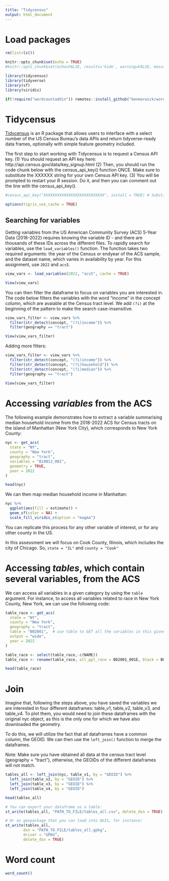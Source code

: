 ```yaml
---
title: "Tidycensus"
output: html_document
---
```



# Load packages

```r
rm(list=ls())

knitr::opts_chunk$set(echo = TRUE)
#knitr::opts_chunk$set(echo=FALSE, results='hide', warning=FALSE, message=FALSE)

library(tidycensus)
library(tidyverse)
library(sf)
library(viridis)

if(!require("wordcountaddin")) remotes::install_github("benmarwick/wordcountaddin")

```


# Tidycensus

[Tidycensus](https://walker-data.com/tidycensus/) is an R package that allows users to interface with a select number of the US Census Bureau’s data APIs and return tidyverse-ready data frames, optionally with simple feature geometry included. 

The first step to start working with Tidycensus is to request a Census API key. 
(1) You should request an API key here: http://api.census.gov/data/key_signup.html
(2) Then, you should run the code chunk below with the census_api_key() function ONCE. Make sure to substitute the XXXXXX string for your own Census API key.
(3) You will be prompted to restart your R session. Do it, and then you can comment out the line with the census_api_key().


```r
#census_api_key("XXXXXXXXXXXXXXXXXXXXXXXXXXX", install = TRUE) # Substitute the XXXXXX string for your own Census API key
```


```r
options(tigris_use_cache = TRUE)
```


## Searching for variables

Getting variables from the US American Community Survey (ACS) 5-Year Data (2018-2022) requires knowing the variable ID - and there are thousands of these IDs across the different files. To rapidly search for variables, use the `load_variables()` function. 
The function takes two required arguments: the year of the Census or endyear of the ACS sample, and the dataset name, which varies in availability by year. 
For this assignment, use `2022` and `acs5`.


```r
view_vars <- load_variables(2022, "acs5", cache = TRUE)

View(view_vars)

```

You can then filter the dataframe to focus on variables you are interested in.
The code below filters the variables with the word "income" in the concept column, which are avaiable at the Census tract level.
We add `(?i)` at the beginning of the pattern to make the search case-insensitive.

```r

view_vars_filter <- view_vars %>% 
  filter(str_detect(concept, "(?i)income")) %>%
  filter(geography == "tract")

View(view_vars_filter)

```

Adding more filters:

```r

view_vars_filter <- view_vars %>% 
  filter(str_detect(concept, "(?i)income")) %>%
  filter(str_detect(concept, "(?i)household")) %>%
  filter(str_detect(concept, "(?i)median")) %>%
  filter(geography == "tract")

View(view_vars_filter)

```


# Accessing *variables* from the ACS

The following example demonstrates how to extract a variable summarising median household income from the 2018-2022 ACS for Census tracts on the island of Manhattan (New York City), which corresponds to New York County:
```r

nyc <- get_acs(
  state = "NY",
  county = "New York",
  geography = "tract",
  variables = "B19013_001",
  geometry = TRUE,
  year = 2022
)

head(nyc)
```

We can then map median household income in Manhattan:
```r
nyc %>%
  ggplot(aes(fill = estimate)) + 
  geom_sf(color = NA) + 
  scale_fill_viridis_c(option = "magma") 
```


You can replicate this process for any other variable of interest, or for any other county in the US.

In this assessment we will focus on Cook County, Illinois, which includes the city of Chicago. So, `state = "IL"` and `county = "Cook"`

# Accessing *tables*, which contain several variables, from the ACS

We can access all variables in a given category by using the `table` argument. For instance, to access all variables related to race in New York County, New York, we can use the following code:

```r
table_race <- get_acs(
  state = "NY",
  county = "New York",
  geography = "tract",
  table = "B02001",  # use table to GET all the variables in this given category
  output = "wide",
  year = 2022
)

table_race <- select(table_race,-c(NAME))
table_race <- rename(table_race, all_ppl_race = B02001_001E, black = B02001_003E)

head(table_race)

```

# Join

Imagine that, following the steps above, you have saved the variables we are interested in four different dataframes: table_v1, table_v2, table_v3, and table_v4. To plot them, you would need to join these dataframes with the original nyc object, as this is the only one for which we have also downloaded the geometry. 

To do this, we will utilize the fact that all dataframes have a common column, the GEOID. We can then use the `left_join()` function to merge the dataframes.

Note: Make sure you have obtained all data at the census tract level (geography = "tract"), otherwise, the GEOIDs of the different dataframes will not match. 

```r

tables_all <- left_join(nyc, table_v1, by = "GEOID") %>%
  left_join(table_v2, by = "GEOID") %>%
  left_join(table_v3, by = "GEOID") %>%
  left_join(table_v4, by = "GEOID") 

head(tables_all)

# You can export your dataframe as a table:
st_write(tables_all, "PATH_TO_FILE/tables_all.csv", delete_dsn = TRUE)

# Or as geopackage that you can load into QGIS, for instance:
st_write(tables_all, 
        dsn = "PATH_TO_FILE/tables_all.gpkg",
        driver = "GPKG", 
        delete_dsn = TRUE)

```


# Word count

```r

word_count()

```

